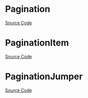 
<Meta title="Navigation/Pagination/Doc" />

# Pagination

<Description of={Pagination} />

[Source Code](https://github.com/Mezzanine-UI/mezzanine/blob/main/packages/react/src/Pagination/Pagination.tsx)

<ArgsTable of={Pagination} />

# PaginationItem

<Description of={PaginationItem} />

[Source Code](https://github.com/Mezzanine-UI/mezzanine/blob/main/packages/react/src/Pagination/PaginationItem.tsx)

<ArgsTable of={PaginationItem} />

# PaginationJumper

<Description of={PaginationJumper} />

[Source Code](https://github.com/Mezzanine-UI/mezzanine/blob/main/packages/react/src/Pagination/PaginationJumper.tsx)

<ArgsTable of={PaginationJumper} />
